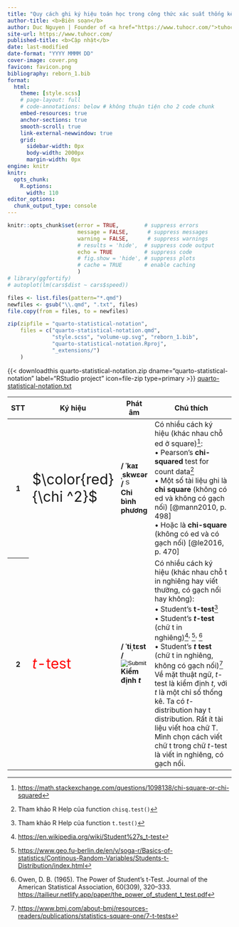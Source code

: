 ```yaml
---
title: "Quy cách ghi ký hiệu toán học trong công thức xác suất thống kê"
author-title: <b>Biên soạn</b>
author: Duc Nguyen | Founder of <a href="https://www.tuhocr.com/">tuhocr.com</a>
site-url: https://www.tuhocr.com/
published-title: <b>Cập nhật</b> 
date: last-modified
date-format: "YYYY MMMM DD"
cover-image: cover.png
favicon: favicon.png
bibliography: reborn_1.bib
format:
  html:
    theme: [style.scss]
    # page-layout: full
    # code-annotations: below # không thuận tiện cho 2 code chunk
    embed-resources: true
    anchor-sections: true
    smooth-scroll: true
    link-external-newwindow: true
    grid:
      sidebar-width: 0px
      body-width: 2000px
      margin-width: 0px
engine: knitr
knitr:
  opts_chunk:
    R.options:
      width: 110
editor_options: 
  chunk_output_type: console
---
```


```r
knitr::opts_chunk$set(error = TRUE,        # suppress errors
                      message = FALSE,      # suppress messages
                      warning = FALSE,      # suppress warnings
                      # results = 'hide',  # suppress code output
                      echo = TRUE          # suppress code
                      # fig.show = 'hide', # suppress plots
                      # cache = TRUE       # enable caching
                      )        
# library(ggfortify)
# autoplot(lm(cars$dist ~ cars$speed))

files <- list.files(pattern="*.qmd")
newfiles <- gsub("\\.qmd", ".txt", files)
file.copy(from = files, to = newfiles)

zip(zipfile = "quarto-statistical-notation", 
    files = c("quarto-statistical-notation.qmd", 
              "style.scss", "volume-up.svg", "reborn_1.bib",
              "quarto-statistical-notation.Rproj", 
              "_extensions/")
    )
```

<!-- https://github.com/shafayetShafee/downloadthis -->

<!-- https://icons.getbootstrap.com/?q=file -->

{{< downloadthis quarto-statistical-notation.zip dname="quarto-statistical-notation" label="RStudio project" icon=file-zip type=primary >}} <a href="https://applyr.netlify.app/codebase/quarto-statistical-notation/quarto-statistical-notation.txt" class="btn btn-success" role="button"> <i class="bi bi-file-code"></i> quarto-statistical-notation.txt</a> ‍ ‍ ‍ 

<!-- [**Để phóng lớn hình ảnh, bạn right-click vào hình chọn *Open image in new tab*.**]{style="color:#006600"} -->

<!-- https://quarto.org/docs/authoring/tables.html -->

```{=html}
<script>function chi_squared(){
  var music = new Audio('https://static.sfdict.com/audio/C04/C0417200.mp3');
  music.play();
  }</script>

<script>function t_test(){
  var music = new Audio('https://static.sfdict.com/audio/NEW2016/ttest_010.mp3');
  music.play();
  }</script>  
```

<table class="table table-striped table-bordered table-hover table-sm">
  <!-- <caption>List of users</caption> -->
  <!-- multiple class thì cách nhau bằng space -->
  <thead>
    <tr class="bg-primary text-center align-middle"> 
      <th style="width: 5%">STT</th>
      <th style="width: 10%">Ký hiệu</th>
      <th style="width: 10%">Phát âm</th>
      <th style="width: 75%">Chú thích</th>
    </tr>
  </thead>
  <tbody class="text-center align-middle">
    <tr>
      <th>1</th>
      <td><div style="font-size: 200%;">$\color{red}{\chi ^2}$</div></td>
      <td>**/ ˈkaɪˌskwɛər /** <input type="image" src="volume-up.svg" style="height:16px; width:16px" onclick="chi_squared()" /> 
      <br>**Chi bình phương**</td>
      <td class="text-start">Có nhiều cách ký hiệu (khác nhau chỗ ed ở square)[^1]: 
      <br>• Pearson's **chi-squared** test for count data[^2]
      <br>• Một số tài liệu ghi là **chi square** (không có ed và không có gạch nối) [@mann2010, p. 498]
      <br>• Hoặc là **chi-square** (không có ed và có gạch nối) [@le2016, p. 470]</td>
    </tr>
      <tr>
      <th>2</th>
      <td><div style="font-size: 200%; color: red;">*t*-test</div></td>
      <td>**/ ˈtiˌtɛst /** <input type="image" src="volume-up.svg" onclick="t_test()" /> 
      <br>**Kiểm định *t***</td>
      <td class="text-start">Có nhiều cách ký hiệu (khác nhau chỗ t in nghiêng hay viết thường, có gạch nối hay không): 
      <br> • Student's **t-test**[^3]
      <br> • Student's ***t*-test** (chữ t in nghiêng)[^4]^,&nbsp;^[^5]^,&nbsp;^[^7]
      <br> • Student's ***t* test** (chữ t in nghiêng, không có gạch nối)[^6]
      <br> Về mặt thuật ngữ, *t*-test là kiểm định *t*, với *t* là một chỉ số thống kê. Ta có *t*-distribution hay t distribution. Rất ít tài liệu viết hoa chữ T. 
      <br>Mình chọn cách viết chữ t trong chữ *t*-test là viết in nghiêng, có gạch nối.</td>
    </tr>
  </tbody>
</table>

[^1]: <https://math.stackexchange.com/questions/1098138/chi-square-or-chi-squared>

[^2]: Tham khảo R Help của function `chisq.test()`

[^3]: Tham khảo R Help của function `t.test()`

[^4]: <https://en.wikipedia.org/wiki/Student%27s_t-test>

[^5]: <https://www.geo.fu-berlin.de/en/v/soga-r/Basics-of-statistics/Continous-Random-Variables/Students-t-Distribution/index.html>

[^6]: <https://www.bmj.com/about-bmj/resources-readers/publications/statistics-square-one/7-t-tests>

[^7]: Owen, D. B. (1965). The Power of Student’s t-Test. Journal of the American Statistical Association, 60(309), 320–333. <https://tailieur.netlify.app/paper/the_power_of_student_t_test.pdf>



















